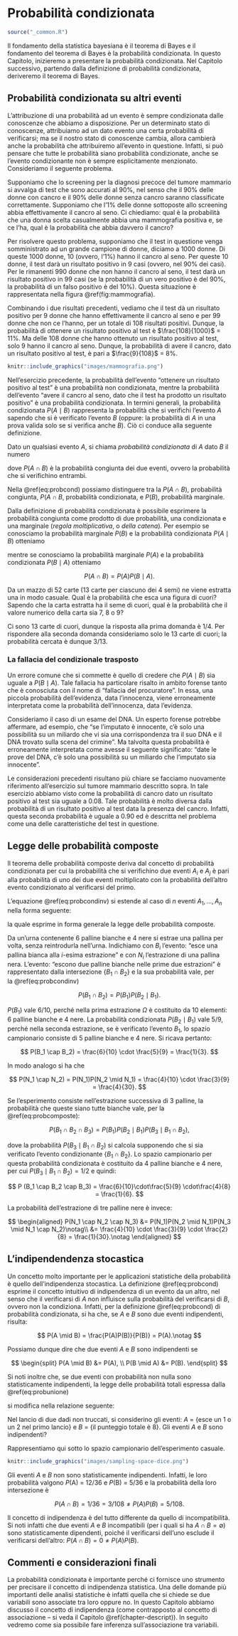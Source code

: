 # Probabilità condizionata {#chapter-prob-cond}

```r
source("_common.R")
```

Il fondamento della statistica bayesiana è il teorema di Bayes e il fondamento del teorema di Bayes è la probabilità condizionata. In questo Capitolo, inizieremo a presentare la probabilità condizionata. Nel Capitolo successivo, partendo dalla definizione di probabilità condizionata, deriveremo il teorema di Bayes.

## Probabilità condizionata su altri eventi {#sec:bayes-cancer}

L'attribuzione di una probabilità ad un evento è sempre condizionata dalle conoscenze che abbiamo a disposizione. Per un determinato stato di conoscenze, attribuiamo ad un dato evento una certa probabilità di verificarsi; ma se il nostro stato di conoscenze cambia, allora cambierà anche la probabilità che attribuiremo all'evento in questione.
<!-- La probabilità condizionata è una componente essenziale del ragionamento scientifico dato che chiarisce come sia possibile incorporare le evidenze disponibili, in maniera logica e coerente, nella nostra conoscenza del mondo. -->
Infatti, si può pensare che tutte le probabilità siano probabilità condizionate, anche se l'evento condizionante non è sempre esplicitamente menzionato. Consideriamo il seguente problema.

::: {.exercise}
Supponiamo che lo screening per la diagnosi precoce del tumore mammario si avvalga di test che sono accurati al 90%, nel senso che il 90% delle donne con cancro e il 90% delle donne senza cancro saranno classificate correttamente. Supponiamo che l'1% delle donne sottoposte allo screening abbia effettivamente il cancro al seno. Ci chiediamo: qual è la probabilità che una donna scelta casualmente abbia una mammografia positiva e, se ce l'ha, qual è la probabilità che abbia davvero il cancro?

Per risolvere questo problema, supponiamo che il test in questione venga somministrato ad un grande campione di donne, diciamo a 1000 donne. Di queste 1000 donne, 10 (ovvero, l'1%) hanno il cancro al seno. Per queste 10 donne, il test darà un risultato positivo in 9 casi (ovvero, nel 90% dei casi). Per le rimanenti 990 donne che non hanno il cancro al seno, il test darà un risultato positivo in 99 casi (se la probabilità di un vero positivo è del 90%, la probabilità di un falso positivo è del 10%). Questa situazione è rappresentata nella figura \@ref(fig:mammografia). 

Combinando i due risultati precedenti, vediamo che il test dà un risultato positivo per 9 donne che hanno effettivamente il cancro al seno e per 99 donne che non ce l'hanno, per un totale di 108 risultati positivi. Dunque, la probabilità di ottenere un risultato positivo al test è $\frac{108}{1000}$ = 11%. Ma delle 108 donne che hanno ottenuto un risultato positivo al test, solo 9 hanno il cancro al seno. Dunque, la probabilità di avere il cancro, dato un risultato positivo al test, è pari a $\frac{9}{108}$ = 8%.

```r
knitr::include_graphics("images/mammografia.png")
```
:::

Nell'esercizio precedente, la probabilità dell'evento "ottenere un risultato positivo al test" è una probabilità non condizionata, mentre la probabilità dell'evento "avere il cancro al seno, dato che il test ha prodotto un risultato positivo" è una probabilità condizionata. In termini generali, la probabilità condizionata $P(A \mid B)$ rappresenta la probabilità che si verifichi l'evento $A$ sapendo che si è verificato l'evento $B$ (oppure: la probabilità di $A$ in una prova valida solo se si verifica anche $B$). Ciò ci conduce alla seguente definizione.

::: {.definition}
Dato un qualsiasi evento $A$, si chiama *probabilità condizionata* di
$A$ dato $B$ il numero

\begin{equation}
P(A \mid B) = \frac{P(A \cap B)}{P(B)}, \quad \text{con}\, P(B) > 0,
(\#eq:probcond)
\end{equation}

dove $P(A\cap B)$ è la probabilità congiunta dei due eventi, ovvero la probabilità che si verifichino entrambi.
:::

Nella \@ref(eq:probcond) possiamo distinguere tra la $P(A\cap B)$, probabilità congiunta, $P(A \cap B$, probabilità condizionata, e $P(B)$, probabilità marginale.

Dalla definizione di probabilità condizionata è possibile esprimere la probabilità congiunta come prodotto di due probabilità, una condizionata e una marginale (_regola moltiplicativa_, o _della catena_). Per esempio se conosciamo la probabilità marginale $P(B)$ e la probabilità condizionata  $P(A \mid B)$ otteniamo 
\begin{equation}
P(A \cap B) = P(B)P(A \mid B),
(\#eq:probcondinv)
\end{equation}

mentre se conosciamo la probabilità marginale $P(A)$ e la probabilità condizionata  $P(B \mid A)$ otteniamo 

$$
P(A \cap B) = P(A)P(B \mid A).
$$

::: {.exercise}
Da un mazzo di 52 carte (13 carte per ciascuno dei 4 semi) ne viene estratta una in modo casuale. Qual è la probabilità che esca una figura di cuori? Sapendo che la carta estratta ha il seme di cuori, qual è la probabilità che il valore numerico della carta sia 7, 8 o 9?

Ci sono 13 carte di cuori, dunque la risposta alla prima domanda è 1/4. Per rispondere alla seconda domanda consideriamo solo le 13 carte di cuori; la probabilità cercata è dunque 3/13.
::: 


### La fallacia del condizionale trasposto

Un errore comune che si commette è quello di credere che $P(A \mid B)$ sia uguale a $P(B \mid A)$. Tale fallacia ha particolare risalto in ambito forense tanto che è conosciuta con il nome di "fallacia del procuratore". In essa, una piccola probabilità dell'evidenza, data l'innocenza, viene erroneamente interpretata come la probabilità dell'innocenza, data l'evidenza.

Consideriamo il caso di un esame del DNA. Un esperto forense potrebbe affermare, ad esempio, che "se l'imputato è innocente, c'è solo una possibilità su un miliardo che vi sia una corrispondenza tra il suo DNA e il DNA trovato sulla scena del crimine". Ma talvolta questa probabilità è erroneamente interpretata come avesse il seguente significato: "date le prove del DNA, c'è solo una possibilità su un miliardo che l'imputato sia innocente".

Le considerazioni precedenti risultano più chiare se facciamo nuovamente riferimento all'esercizio sul tumore mammario descritto sopra. In tale esercizio abbiamo visto come la probabilità di cancro dato un risultato positivo al test sia uguale a 0.08. Tale probabilità è molto diversa dalla probabilità di un risultato positivo al test data la presenza del cancro. Infatti, questa seconda probabilità è uguale a 0.90 ed è descritta nel problema come una delle caratteristiche del test in questione.

## Legge delle probabilità composte

Il teorema delle probabilità composte deriva dal concetto di probabilità condizionata per cui la probabilità che si verifichino due eventi $A_i$ e $A_j$ è pari alla probabilità di uno dei due eventi moltiplicato con la probabilità dell'altro evento condizionato al verificarsi del primo.

L'equazione \@ref(eq:probcondinv) si estende al caso di $n$ eventi $A_1, \dots, A_n$ nella forma seguente: 

\begin{equation}
\begin{split}
P(A_1 \cap A_2 \cap \dots\cap A_n) = {}& P(A_1)P(A_2 \mid A_1)P(A_3 \mid A_1 \cap A_2) \dots\\
 & P(A_n \mid A_1 \cap A_2 \cap \dots \cap A_{n-1})
\end{split}
(\#eq:probcomposte)
\end{equation}

la quale esprime in forma generale la legge delle probabilità composte.

::: {.exercise}
Da un'urna contenente 6 palline bianche e 4 nere si estrae una pallina
per volta, senza reintrodurla nell'urna. Indichiamo con $B_i$ l'evento:
"esce una pallina bianca alla $i$-esima estrazione" e con $N_i$
l'estrazione di una pallina nera. L'evento: "escono due palline bianche
nelle prime due estrazioni" è rappresentato dalla intersezione
$\{B_1 \cap  B_2\}$ e la sua probabilità vale, per la \@ref(eq:probcondinv) 

$$
P(B_1 \cap B_2) = P(B_1)P(B_2 \mid B_1).
$$

$P(B_1)$ vale 6/10, perché nella prima estrazione $\Omega$ è costituito da 10 elementi: 6 palline bianche e 4 nere. La probabilità condizionata $P(B_2 \mid B_1)$ vale 5/9, perché nella seconda estrazione, se è verificato l'evento $B_1$, lo spazio campionario consiste di 5 palline bianche e 4 nere. Si ricava
pertanto:

$$
P(B_1 \cap B_2) = \frac{6}{10} \cdot \frac{5}{9} = \frac{1}{3}.
$$ 

In modo analogo si ha che

$$
P(N_1 \cap N_2) = P(N_1)P(N_2 \mid N_1) = \frac{4}{10} \cdot \frac{3}{9} = \frac{4}{30}.
$$

Se l'esperimento consiste nell'estrazione successiva di 3 palline, la probabilità che queste siano tutte bianche vale, per la \@ref(eq:probcomposte):

$$
P(B_1 \cap B_2 \cap B_3)=P(B_1)P(B_2 \mid B_1)P(B_3 \mid B_1 \cap B_2),
$$

dove la probabilità $P(B_3 \mid B_1 \cap B_2)$ si calcola supponendo che si sia verificato l'evento condizionante $\{B_1 \cap B_2\}$. Lo spazio campionario per questa probabilità condizionata è costituito da 4 palline bianche e 4 nere, per cui $P(B_3 \mid B_1 \cap B_2) = 1/2$ e quindi:

$$
P (B_1 \cap B_2 \cap B_3) = \frac{6}{10}\cdot\frac{5}{9} \cdot\frac{4}{8}  = \frac{1}{6}.
$$

La probabilità dell'estrazione di tre palline nere è invece:

$$
\begin{aligned}
P(N_1 \cap N_2 \cap N_3) &= P(N_1)P(N_2 \mid N_1)P(N_3 \mid N_1 \cap N_2)\notag\\ 
&= \frac{4}{10} \cdot \frac{3}{9} \cdot \frac{2}{8} = \frac{1}{30}.\notag
\end{aligned}
$$
::: 

## L'indipendendenza stocastica

Un concetto molto importante per le applicazioni statistiche della probabilità è quello dell'indipendenza stocastica. La definizione \@ref(eq:probcond) esprime il concetto intuitivo di indipendenza di un evento da un altro, nel senso che il verificarsi di $A$ non influisce sulla probabilità del verificarsi di $B$, ovvero non la condiziona. Infatti, per la definizione \@ref(eq:probcond) di probabilità condizionata, si ha che, se $A$ e $B$ sono due eventi indipendenti, risulta:

$$
P(A \mid B) = \frac{P(A)P(B)}{P(B)} = P(A).\notag
$$ 

Possiamo dunque dire che due eventi $A$ e $B$ sono indipendenti se 

$$
\begin{split}
P(A \mid B) &= P(A), \\
P(B \mid A) &= P(B).
\end{split}
$$

Si noti inoltre che, se due eventi con probabilità non nulla sono statisticamente indipendenti, la legge delle probabilità totali espressa dalla \@ref(eq:probunione) 
\begin{equation}
P(A \cup B) = P(A) + P(B) - P(A \cap B)
(\#eq:probunione)
\end{equation}

si modifica nella relazione seguente:

\begin{equation}
P(A \cup B) = P(A) + P(B) - P(A)P(B).
\end{equation}

::: {.exercise}
Nel lancio di due dadi non truccati, si considerino gli eventi: _A_ = {esce un 1 o un 2 nel primo lancio} e _B_ = {il punteggio totale è 8}. Gli eventi _A_ e _B_ sono indipendenti?

Rappresentiamo qui sotto lo spazio campionario dell'esperimento casuale.

```r
knitr::include_graphics("images/sampling-space-dice.png")
```

Gli eventi _A_ e _B_ non sono statisticamente indipendenti. Infatti, le loro probabilità valgono _P_(A) = 12/36 e _P_(B) = 5/36 e la probabilità della loro intersezione è

$$
P(A \cap B) = 1/36 = 3/108 \neq P(A)P(B) = 5/108.
$$
::: 

::: {.remark}
Il concetto di indipendenza è del tutto differente da quello di incompatibilità. Si noti infatti che due eventi _A_ e _B_ incompatibili (per i quali si ha $A \cap B = \emptyset$) sono statisticamente dipendenti, poiché il verificarsi dell'uno esclude il verificarsi dell'altro: $P(A \cap B)=0  \neq P(A)P(B)$.
::: 

## Commenti e considerazioni finali {-}

La probabilità condizionata è importante perché ci fornisce uno strumento per precisare il concetto di indipendenza statistica. Una delle domande più importanti delle analisi statistiche è infatti quella che si chiede se due variabili sono associate tra loro oppure no. In questo Capitolo abbiamo discusso il concetto di indipendenza (come contrapposto al concetto di associazione -- si veda il Capitolo \@ref(chapter-descript)). In seguito vedremo come sia possibile fare inferenza sull'associazione tra variabili.

